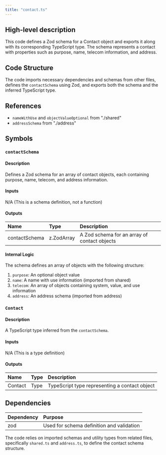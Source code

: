 ```yaml
---
title: "contact.ts"
---
```


## High-level description
This code defines a Zod schema for a Contact object and exports it along with its corresponding TypeScript type. The schema represents a contact with properties such as purpose, name, telecom information, and address.

## Code Structure
The code imports necessary dependencies and schemas from other files, defines the `contactSchema` using Zod, and exports both the schema and the inferred TypeScript type.

## References
- `nameWithUse` and `objectValueOptional` from "./shared"
- `addressSchema` from "./address"

## Symbols

### `contactSchema`
#### Description
Defines a Zod schema for an array of contact objects, each containing purpose, name, telecom, and address information.

#### Inputs
N/A (This is a schema definition, not a function)

#### Outputs
| Name | Type | Description |
|:-----|:-----|:------------|
| contactSchema | z.ZodArray | A Zod schema for an array of contact objects |

#### Internal Logic
The schema defines an array of objects with the following structure:
1. `purpose`: An optional object value
2. `name`: A name with use information (imported from shared)
3. `telecom`: An array of objects containing system, value, and use information
4. `address`: An address schema (imported from address)

### `Contact`
#### Description
A TypeScript type inferred from the `contactSchema`.

#### Inputs
N/A (This is a type definition)

#### Outputs
| Name | Type | Description |
|:-----|:-----|:------------|
| Contact | Type | TypeScript type representing a contact object |

## Dependencies
| Dependency | Purpose |
|:-----------|:--------|
| zod | Used for schema definition and validation |

The code relies on imported schemas and utility types from related files, specifically `shared.ts` and `address.ts`, to define the contact schema structure.